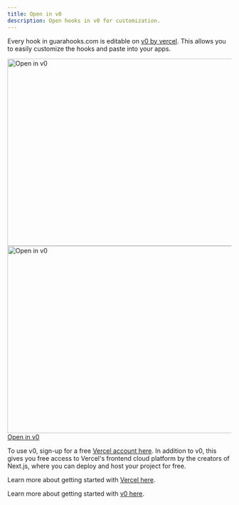 ```yaml
---
title: Open in v0
description: Open hooks in v0 for customization.
---
```


Every hook in guarahooks.com is editable on [v0 by vercel](https://v0.dev). This allows you to easily customize the hooks and paste into your apps.

<a href="https://vercel.com/signup?utm_source=shad&utm_medium=web&utm_campaign=docs_cta_signup">
  <Image
    src="/images/open-in-v0.png"
    width="716"
    height="420"
    alt="Open in v0"
    className="mt-6 w-full overflow-hidden rounded-lg border dark:hidden"
  />
  <Image
    src="/images/open-in-v0-dark.png"
    width="716"
    height="420"
    alt="Open in v0"
    className="mt-6 hidden w-full overflow-hidden rounded-lg border shadow-sm dark:block"
  />
  <span className="sr-only">Open in v0</span>
</a>

To use v0, sign-up for a free [Vercel account here](https://vercel.com/signup?utm_source=shad&utm_medium=web&utm_campaign=docs_cta_signup). In addition to v0, this gives you free access to Vercel's frontend cloud platform by the creators of Next.js, where you can deploy and host your project for free.

Learn more about getting started with [Vercel here](https://vercel.com/docs/getting-started-with-vercel?utm_source=shadcn_site&utm_medium=web&utm_campaign=docs_cta_about_vercel).

Learn more about getting started with [v0 here](https://v0.dev/faq).
